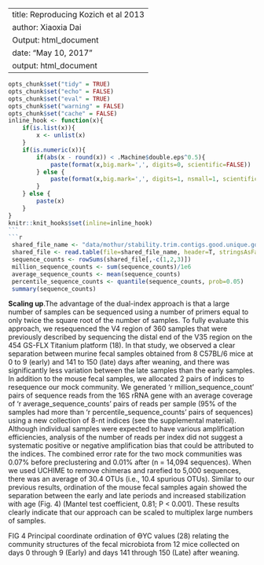 
---
title: Reproducing Kozich et al 2013
author: Xiaoxia Dai 
Output: html_document
date: "May 10, 2017"
output: html_document
---
```r
opts_chunk$set("tidy" = TRUE)
opts_chunk$set("echo" = FALSE)
opts_chunk$set("eval" = TRUE)
opts_chunk$set("warning" = FALSE)
opts_chunk$set("cache" = FALSE)
inline_hook <- function(x){
    if(is.list(x)){
        x <- unlist(x)
    }
    if(is.numeric(x)){
        if(abs(x - round(x)) < .Machine$double.eps^0.5){
            paste(format(x,big.mark=',', digits=0, scientific=FALSE))
        } else {
            paste(format(x,big.mark=',', digits=1, nsmall=1, scientific=FALSE))
        }
    } else {
        paste(x)
    }
}
knitr::knit_hooks$set(inline=inline_hook)
`​``
```r
 shared_file_name <- "data/mothur/stability.trim.contigs.good.unique.good.filter.unique.precluster.pick.pick.pick.opti_mcc.shared"
 shared_file <- read.table(file=shared_file_name, header=T, stringsAsFactors=F)
 sequence_counts <- rowSums(shared_file[,-c(1,2,3)])
 million_sequence_counts <- sum(sequence_counts)/1e6
 average_sequence_counts <- mean(sequence_counts)
 percentile_sequence_counts <- quantile(sequence_counts, prob=0.05)
 summary(sequence_counts)
 ```

**Scaling up**.The advantage of the dual-index approach is that a large number of samples can be sequenced using a number of
 primers equal to only twice the square root of the number of samples. To fully evaluate this approach, we resequenced the V4
 region of 360 samples that were previously described by sequencing the distal end of the V35 region on the 454 GS-FLX Titanium
 platform (18). In that study, we observed a clear separation between murine fecal samples obtained from 8 C57BL/6 mice at 0 to 9 (early)
 and 141 to 150 (late) days after weaning, and there was significantly less variation between the late samples than the early samples. 
In addition to the mouse fecal samples, we allocated 2 pairs of indices to resequence our mock community. We generated 'r million_sequence_count' pairs
 of sequence reads from the 16S rRNA gene with an average coverage of 'r average_sequence_counts' pairs of reads per sample (95% of the samples had more than 
'r percentile_sequence_counts' pairs of sequences) using a new collection of 8-nt indices (see the supplemental material). Although individual samples were
 expected to have various amplification efficiencies, analysis of the number of reads per index did not suggest a systematic positive or negative amplification 
bias that could be attributed to the indices. The combined error rate for the two mock communities was 0.07% before preclustering and 0.01% after (n = 14,094 sequences). When we used UCHIME to remove chimeras and rarefied to 5,000 sequences, there was an average of 30.4 OTUs (i.e., 10.4 spurious OTUs). Similar to our previous results, ordination of the mouse fecal samples again showed the separation between the early and late periods and increased stabilization with age (Fig. 4) (Mantel test coefficient, 0.81; P < 0.001). These results clearly indicate that our approach can be scaled to multiplex large numbers of samples.


FIG 4
Principal coordinate ordination of ϴYC values (28) relating the community structures of the fecal microbiota from 12 mice collected on days 0 through 9 (Early) and days 141 
through 150 (Late) after weaning.
